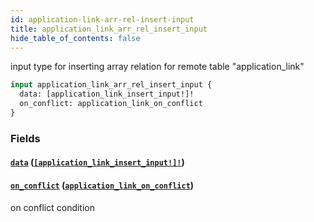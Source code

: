 ```yaml
---
id: application-link-arr-rel-insert-input
title: application_link_arr_rel_insert_input
hide_table_of_contents: false
---
```


input type for inserting array relation for remote table "application_link"

```graphql
input application_link_arr_rel_insert_input {
  data: [application_link_insert_input!]!
  on_conflict: application_link_on_conflict
}
```

### Fields

#### [`data`](#) ([`[application_link_insert_input!]!`](../inputs/application-link-insert-input))

#### [`on_conflict`](#) ([`application_link_on_conflict`](../inputs/application-link-on-conflict))

on conflict condition
